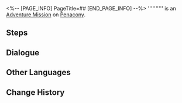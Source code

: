 <%-- [PAGE_INFO]
PageTitle=##
[END_PAGE_INFO] --%>
{{Stub|Dialogue.}}
{{Mission Infobox
|id            = 4340121
|title         = 
|image         = <!--Mission .png-->
|type          = Adventure
|event_name    = 
|chapter       = 
|requirements  = [[Adventure Mission]] ''[[Cloud-Bound Hearts]]'' completed
|summary       = <!--official mission summary from Fate's Atlas-->
|characters    = Trailblazer
|startLocation = [[Penacony]] - [[(The Radiant Feldspar/The Trailblaze's Stern/The Tatalov/The Soaring Clock Hand)]]
|world         = Penacony
|area          = (The Radiant Feldspar/The Trailblaze's Stern/The Tatalov/The Soaring Clock Hand)
|prev          = Cloud-Bound Hearts
|next          = 
|rewards       = Symbol of Fortune*1; Astral Express Miniature (Limited Edition)*1; Adventure Log*2; Golden Limited - Aideen Token*1; Credit*5,000
}}
'''''''''' is an [[Adventure Mission]] on [[Penacony]].

==Steps==


<!--
==Gameplay Notes==

--><!--
==Trial Character==

-->
==Dialogue==
{{Stub Dialogue}}

{{Dialogue End}}

==Other Languages==
{{Other Languages
|en   = 
|zhs  = 
|zht  = 
|ja   = 
|ko   = 
|es   = 
|fr   = 
|ru   = 
|th   = 
|vi   = 
|de   = 
|id   = 
|pt   = 
}}

==Change History==
{{Change History|2.3}}
